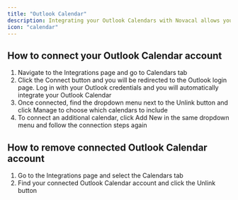 ```yaml
---
title: "Outlook Calendar"
description: Integrating your Outlook Calendars with Novacal allows you to sync your existing calendar events and avoid double bookings. Follow the steps below to connect or disconnect your Outlook Calendar accounts.
icon: "calendar"
---
```


## How to connect your Outlook Calendar account

1. Navigate to the Integrations page and go to Calendars tab
2. Click the Connect button and you will be redirected to the Outlook login page. Log in with your Outlook credentials and you will automatically integrate your Outlook Calendar
3. Once connected, find the dropdown menu next to the Unlink button and click Manage to choose which calendars to include
4. To connect an additional calendar, click Add New in the same dropdown menu and follow the connection steps again

## How to remove connected Outlook Calendar account

1. Go to the Integrations page and select the Calendars tab
2. Find your connected Outlook Calendar account and click the Unlink button
